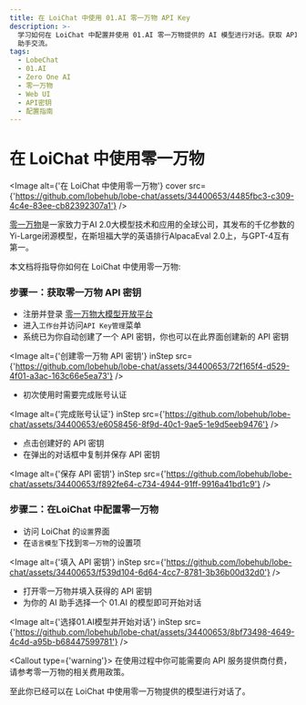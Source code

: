 ```yaml
---
title: 在 LoiChat 中使用 01.AI 零一万物 API Key
description: >-
  学习如何在 LoiChat 中配置并使用 01.AI 零一万物提供的 AI 模型进行对话。获取 API 密钥、填入设置项、选择模型，开始与 AI
  助手交流。
tags:
  - LobeChat
  - 01.AI
  - Zero One AI
  - 零一万物
  - Web UI
  - API密钥
  - 配置指南
---
```


# 在 LoiChat 中使用零一万物

<Image
  alt={'在 LoiChat 中使用零一万物'}
  cover
  src={'https://github.com/lobehub/lobe-chat/assets/34400653/4485fbc3-c309-4c4e-83ee-cb82392307a1'}
/>

[零一万物](https://www.01.ai/)是一家致力于AI 2.0大模型技术和应用的全球公司，其发布的千亿参数的Yi-Large闭源模型，在斯坦福大学的英语排行AlpacaEval 2.0上，与GPT-4互有第一。

本文档将指导你如何在 LoiChat 中使用零一万物:

<Steps>

### 步骤一：获取零一万物 API 密钥

- 注册并登录 [零一万物大模型开放平台](https://platform.lingyiwanwu.com/)
- 进入`工作台`并访问`API Key管理`菜单
- 系统已为你自动创建了一个 API 密钥，你也可以在此界面创建新的 API 密钥

<Image
  alt={'创建零一万物 API 密钥'}
  inStep
  src={'https://github.com/lobehub/lobe-chat/assets/34400653/72f165f4-d529-4f01-a3ac-163c66e5ea73'}
/>

- 初次使用时需要完成账号认证

<Image
  alt={'完成账号认证'}
  inStep
  src={'https://github.com/lobehub/lobe-chat/assets/34400653/e6058456-8f9d-40c1-9ae5-1e9d5eeb9476'}
/>

- 点击创建好的 API 密钥
- 在弹出的对话框中复制并保存 API 密钥

<Image
  alt={'保存 API 密钥'}
  inStep
  src={'https://github.com/lobehub/lobe-chat/assets/34400653/f892fe64-c734-4944-91ff-9916a41bd1c9'}
/>

### 步骤二：在LoiChat 中配置零一万物

- 访问 LoiChat 的`设置`界面
- 在`语言模型`下找到`零一万物`的设置项

<Image
  alt={'填入 API 密钥'}
  inStep
  src={'https://github.com/lobehub/lobe-chat/assets/34400653/f539d104-6d64-4cc7-8781-3b36b00d32d0'}
/>

- 打开零一万物并填入获得的 API 密钥
- 为你的 AI 助手选择一个 01.AI 的模型即可开始对话

<Image
  alt={'选择01.AI模型并开始对话'}
  inStep
  src={'https://github.com/lobehub/lobe-chat/assets/34400653/8bf73498-4649-4c4d-a95b-b68447599781'}
/>

<Callout type={'warning'}>
  在使用过程中你可能需要向 API 服务提供商付费，请参考零一万物的相关费用政策。
</Callout>

</Steps>

至此你已经可以在 LoiChat 中使用零一万物提供的模型进行对话了。
